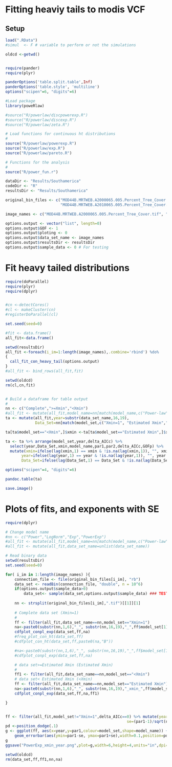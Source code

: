 # Fitting heaviy tails to modis VCF

## Setup

```r
load(".RData")
#simul  <- F # variable to perform or not the simulations

oldcd <-getwd()


require(pander)
require(plyr)

panderOptions('table.split.table',Inf)
panderOptions('table.style', 'multiline')
options("scipen"=6, "digits"=6)

#Load package
library(poweRlaw) 

#source("R/powerlaw/discpowerexp.R")
#source("R/powerlaw/discexp.R")
#source("R/powerlaw/zeta.R")

# Load functions for continuous ht distributions
#
source("R/powerlaw/powerexp.R")
source("R/powerlaw/exp.R")
source("R/powerlaw/pareto.R")

# Functions for the analysis
#
source("R/power_fun.r")

dataDir <- "Results/Southamerica"
codeDir <- "R"
resultsDir <- "Results/Southamerica"

original_bin_files <- c("MOD44B.MRTWEB.A2000065.005.Percent_Tree_Cover.tif.bin", 
						"MOD44B.MRTWEB.A2010065.005.Percent_Tree_Cover.tif.bin")

image_names <- c("MOD44B.MRTWEB.A2000065.005.Percent_Tree_Cover.tif", "MOD44B.MRTWEB.A2010065.005.Percent_Tree_Cover.tif")

options.output <- vector("list", length=0)
options.output$GOF <- 1
options.output$ploting <- 0
options.output$data_set_name <- image_names
options.output$resultsDir <- resultsDir 
options.output$sample_data <- 0 # For testing
```

# Fit heavy tailed distributions

```r
require(doParallel)
require(plyr)
require(dplyr)


#cn <-detectCores()
#cl <- makeCluster(cn)
#registerDoParallel(cl)

set.seed(seed=0)

#fit <- data.frame()
all_fit<-data.frame()

setwd(resultsDir)
all_fit <-foreach(i_im=1:length(image_names),.combine='rbind') %do%
{ 
  call_fit_con_heavy_tail(options.output) 
}
#all_fit <- bind_rows(all_fit,fit)

setwd(oldcd)
rm(cl,cn,fit)


# Build a dataframe for table output
#
nn <- c("Complete",">=Xmin","<Xmin")
#all_fit <- mutate(all_fit,model_name=nn[match(model_name,c("Power-law", "Log-normal","Exponential","Power-law w/Exp cutoff"))])
ta <- mutate(all_fit,year=substr(data_set_name,16,19),
			 Data_Set=nn[match(model_set,c("Xmin=1", "Estimated Xmin","<Xmin"))]) 

ta[ta$model_set=="<Xmin",]$xmin <-ta[ta$model_set=="Estimated Xmin",]$xmin

ta <- ta %>% arrange(model_set,year,delta_AICc) %>% 
  select(year,Data_Set,xmin,model_name,par1,par2,delta_AICc,GOFp) %>% 
  mutate(xmin=ifelse(lag(xmin,1) == xmin & !is.na(lag(xmin,1)), "", xmin ),
  	   year=ifelse(lag(year,1) == year & !is.na(lag(year,1)), "", year ),
  	   Data_Set=ifelse(lag(Data_Set,1) == Data_Set & !is.na(lag(Data_Set,1)), "", Data_Set ))

options("scipen"=4, "digits"=6)

pandoc.table(ta)

save.image()

```

# Plots of fits, and exponents with SE

```r
require(dplyr)

# Change model name
#nn <- c("Power","LogNorm","Exp","PowerExp")
#all_fit <- mutate(all_fit,model_name=nn[match(model_name,c("Power-law", "Log-normal","Exponential","Power-law w/Exp cutoff"))])
#all_fit <- mutate(all_fit,data_set_name=unlist(data_set_name))

# Read binary data
setwd(resultsDir)
set.seed(seed=0)

for( i_im in 1:length(image_names) ){
	connection_file <- file(original_bin_files[i_im], "rb")
	data_set <- readBin(connection_file, "double", n = 10^6)
	if(options.output$sample_data>0) 
		data_set<- sample(data_set,options.output$sample_data) ### TESTING
	
	nn <- strsplit(original_bin_files[i_im],".tif")[[1]][1]
	
	# Complete data set (Xmin=1)
	#
	ff <- filter(all_fit,data_set_name==nn,model_set=="Xmin=1")
	na<-paste0(substr(nn,1,6),"_", substr(nn,16,19),"_",ff$model_set[1])
	cdfplot_conpl_exp(data_set,ff,na)
	#freq_plot_con_ht(data_set,ff)
	#cdfplot_con_ht(data_set,ff,paste0(na,"B"))

	#na<-paste0(substr(nn,1,6),"_", substr(nn,16,19),"_",ff$model_set[1])
	#cdfplot_conpl_exp(data_set,ff,na)

	# data set>=Estimated Xmin (Estimated Xmin)
	#	
	ff1 <- filter(all_fit,data_set_name==nn,model_set=="<Xmin")
	# data set< Estimated Xmin (<Xmin)
	ff <- filter(all_fit,data_set_name==nn,model_set=="Estimated Xmin")
	na<-paste0(substr(nn,1,6),"_", substr(nn,16,19),"_xmin_",ff$model_set[1])
	cdfplot_conpl_exp(data_set,ff,na,ff1)

}


ff <- filter(all_fit,model_set!="Xmin=1",delta_AICc==0) %>% mutate(year=substr(data_set_name,16,19),
													 se=(par1-1)/sqrt(n))
pd <-position_dodge(.1)
g <- ggplot(ff, aes(x=year,y=par1,colour=model_set,shape=model_name)) +  theme_bw() + geom_point(position=pd)+ 
	geom_errorbar(aes(ymin=par1-se, ymax=par1+se),width=0.1,position=pd) + ylab(expression(alpha))
g
ggsave("PowerExp_xmin_year.png",plot=g,width=6,height=4,units="in",dpi=600)

setwd(oldcd)
rm(data_set,ff,ff1,nn,na)

```


